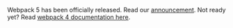 Webpack 5 has been officially released. Read our <a href="/blog/2020-10-10-webpack-5-release/">announcement</a>. Not ready yet? Read <a href="https://v4.webpack.js.org/">webpack 4 documentation here</a>.
